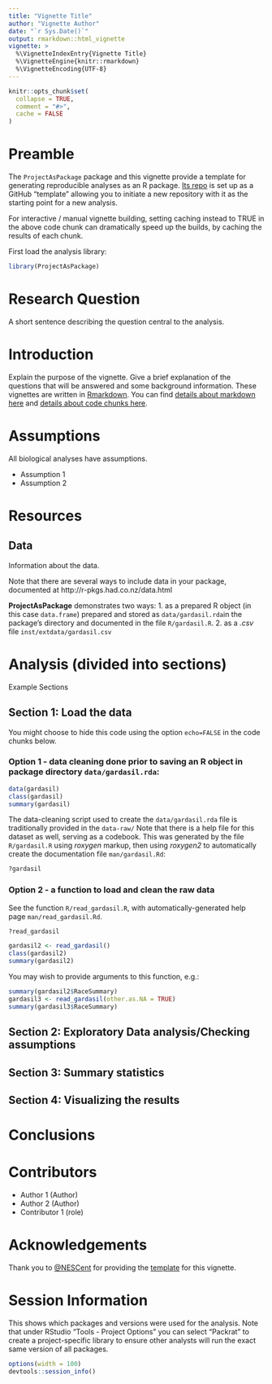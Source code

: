 ```yaml
---
title: "Vignette Title"
author: "Vignette Author"
date: "`r Sys.Date()`"
output: rmarkdown::html_vignette
vignette: >
  %\VignetteIndexEntry{Vignette Title}
  %\VignetteEngine{knitr::rmarkdown}
  %\VignetteEncoding{UTF-8}
---
```


```r
knitr::opts_chunk$set(
  collapse = TRUE,
  comment = "#>",
  cache = FALSE
)
```

# Preamble

The `ProjectAsPackage` package and this vignette provide a template for generating reproducible analyses as an R package. [Its repo](https://www.github.com/waldronlab/ProjectAsPackage) is set up as a GitHub "template" allowing you to initiate a new repository with it as the starting point for a new analysis.

For interactive / manual vignette building, setting caching instead to TRUE 
in the above code chunk can dramatically speed up the builds, by caching the results of each chunk. 

First load the analysis library:
```r
library(ProjectAsPackage)
```

# Research Question

A short sentence describing the question central to the analysis.

# Introduction

Explain the purpose of the vignette. Give a brief explanation of the questions
that will be answered and some background information. These vignettes are
written in [Rmarkdown](http://rmarkdown.rstudio.com). You can find [details
about markdown here](http://rmarkdown.rstudio.com/authoring_basics.html) and
[details about code chunks
here](http://rmarkdown.rstudio.com/authoring_rcodechunks.html).

# Assumptions

All biological analyses have assumptions.

- Assumption 1
- Assumption 2

# Resources

## Data

Information about the data. 

Note that there are several ways to include data in your package, documented at 
http://r-pkgs.had.co.nz/data.html

**ProjectAsPackage** demonstrates two ways:
1. as a prepared R object (in this case `data.frame`) prepared and stored as `data/gardasil.rda`in the package's directory and documented in the file `R/gardasil.R`.
2. as a *.csv* file `inst/extdata/gardasil.csv`

# Analysis (divided into sections)

Example Sections

## Section 1: Load the data

You might choose to hide this code using the option `echo=FALSE` in the code chunks below.

### Option 1 - data cleaning done prior to saving an R object in package directory `data/gardasil.rda`:

```r
data(gardasil)
class(gardasil)
summary(gardasil)
```
The data-cleaning script used to create the `data/gardasil.rda` file is traditionally provided in the `data-raw/` Note that there is a help file for this dataset as well, serving as a codebook. This was generated by the file `R/gardasil.R` using *roxygen* markup, then using *roxygen2* to automatically create the documentation file `man/gardasil.Rd`:
```r
?gardasil
```

### Option 2 - a function to load and clean the raw data

See the function `R/read_gardasil.R`, with automatically-generated help page `man/read_gardasil.Rd`.

```r
?read_gardasil
```

```r
gardasil2 <- read_gardasil()
class(gardasil2)
summary(gardasil2)
```

You may wish to provide arguments to this function, e.g.:
```r
summary(gardasil2$RaceSummary)
gardasil3 <- read_gardasil(other.as.NA = TRUE)
summary(gardasil3$RaceSummary)
```

## Section 2: Exploratory Data analysis/Checking assumptions  
  
## Section 3: Summary statistics  

## Section 4: Visualizing the results

# Conclusions

# Contributors

- Author 1 (Author)
- Author 2 (Author)
- Contributor 1 (role)

# Acknowledgements

Thank you to [@NESCent](https://github.com/NESCent) for providing the 
[template](https://github.com/NESCent/popgenInfo) for this vignette.

# Session Information

This shows which packages and versions were used for the analysis. Note that under
RStudio "Tools - Project Options" you can select "Packrat" to create a project-specific
library to ensure other analysts will run the exact same version of all packages.

```r
options(width = 100)
devtools::session_info()
```

